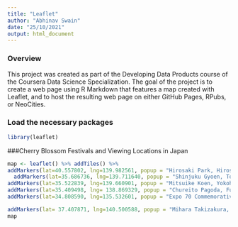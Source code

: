 ```yaml
---
title: "Leaflet"
author: "Abhinav Swain"
date: "25/10/2021"
output: html_document
---
```


### Overview
This project was created as part of the Developing Data Products course of the Coursera Data Science Specialization. The goal of the project is to create a web page using R Markdown that features a map created with Leaflet, and to host the resulting web page on either GitHub Pages, RPubs, or NeoCities.

### Load the necessary packages
```r
library(leaflet)
```
###Cherry Blossom Festivals and Viewing Locations in Japan
```r
map <- leaflet() %>% addTiles() %>%
addMarkers(lat=40.557802, lng=139.982561, popup = "Hirosaki Park, Hirosaki") %>%
  addMarkers(lat=35.686736, lng=139.711640, popup = "Shinjuku Gyoen, Tokyo") %>%
addMarkers(lat=35.522839, lng=139.660901, popup = "Mitsuike Koen, Yokohama") %>%
addMarkers(lat=35.409498, lng= 138.869329, popup = "Chureito Pagoda, Fuji Five Lakes") %>%
addMarkers(lat=34.808590, lng=135.532601, popup = "Expo 70 Commemorative Park, Osaka") %>%    

addMarkers(lat= 37.407871, lng=140.500588, popup = "Mihara Takizakura, Fukushima")  
map
```

